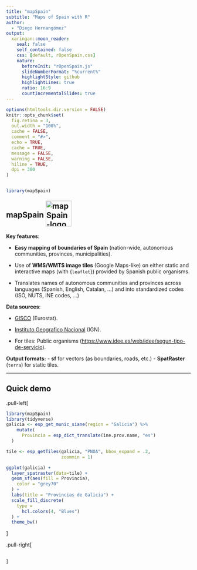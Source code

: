 ---
title: "mapSpain"
subtitle: "Maps of Spain with R"  
author: 
  - "Diego Hernangómez"
output:
  xaringan::moon_reader:
    seal: false
    self_contained: false
    css: [default, rOpenSpain.css]
    nature:
      beforeInit: "rOpenSpain.js"
      slideNumberFormat: "%current%"
      highlightStyle: github
      highlightLines: true
      ratio: 16:9
      countIncrementalSlides: true
---


```{r setup, include=FALSE}
options(htmltools.dir.version = FALSE)
knitr::opts_chunk$set(
  fig.retina = 3,
  out.width = "100%",
  cache = FALSE,
  comment = "#>",
  echo = TRUE,
  cache = TRUE,
  message = FALSE,
  warning = FALSE,
  hiline = TRUE,
  dpi = 300
)


library(mapSpain)
```


## mapSpain <img src="https://ropenspain.github.io/mapSpain/logo.png" alt="mapSpain-logo" height="70" style="margin-top: -10px;vertical-align: middle;">


**Key features**:

 - **Easy mapping of boundaries of Spain** (nation-wide, autonomous communities, provinces,
municipalities).

- Use of **WMS/WMTS image tiles** (Google Maps-like) on either static and interactive maps (with {`leaflet`}) provided by Spanish public organisms.

- Translates names of autonomous communities and provinces across languages (Spanish, English, Catalan, ...) and into standardized codes (ISO, NUTS, INE codes, ...)

**Data sources**:

-  [GISCO](https://ec.europa.eu/eurostat/web/gisco) (Eurostat).
   
-  [Instituto Geografico Nacional](https://www.ign.es/) (IGN).

-  For tiles:  Public organisms (<https://www.idee.es/web/idee/segun-tipo-de-servicio>).


**Output formats:**
- **sf** for vectors (as boundaries, roads, etc.) 
- **SpatRaster** (`terra`) for static tiles.

---

## Quick demo


.pull-left[
```{r intro, eval=FALSE}
library(mapSpain)
library(tidyverse)
galicia <- esp_get_munic_siane(region = "Galicia") %>%
    mutate(
      Provincia = esp_dict_translate(ine.prov.name, "es")
  )

tile <- esp_getTiles(galicia, "PNOA", bbox_expand = .2,
                     zoommin = 1)

ggplot(galicia) +
  layer_spatraster(data=tile) +
  geom_sf(aes(fill = Provincia),
    color = "grey70"
  ) +
  labs(title = "Provincias de Galicia") +
  scale_fill_discrete(
    type =
      hcl.colors(4, "Blues")
  ) +
  theme_bw()
```
]

.pull-right[
```{r, echo=FALSE, out.width="100%", ref.label="intro"}
```
]
